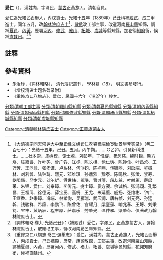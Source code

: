 {{otheruses|subject=清朝光緒年間蒙古正黃旗翰林|other=其他同名人物|愛仁}}
'''愛仁'''（{{bd|19世紀||？||A}}），漢姓向，字澤民，[[蒙古族|蒙古]]正黃旗人。清朝官員。

愛仁為光緒乙酉舉人，丙戌貢士，光緒十五年（1889年）己丑科補[[殿試|殿試]]，成二甲進士。同年五月，改[[翰林院|翰林院]][[庶吉士|庶吉士]]<ref>《大清德宗同天崇运大中至正经文纬武仁孝睿智端俭宽勤景皇帝实录》（卷二百七十）：光绪十五年。己丑。五月。丙午朔。……○乙卯。引见新科进士。……杜本崇、周树模、饶士腾、刘彭年、丁惟禔、费念慈、魏时钜、熊方燧、陈嘉言、许叶芬、曾广钧、江标、陈长橿、徐仁铸、陈钟信、叶昌炽、王万芳、王同愈、张孝谦、卢丛林、何尔钧、陈祥燕、恽毓鼎、刘启端、程棫林、刘若曾、陆钟琦、熙元、邓维琪、孙鼎烈、豫泰、陈鸣秋、张澂、崇寿、欧阳熙、马步元、刘尔炘、傅世炜、熙瑛、曹树藩、段友兰、叶新第、薛启荣、朱锦、爱仁、刘奉璋、李传元、姚士璋、景方昶、余诚格、张鸿翊、孔繁昌、王祖同、徐德沅、薛宝辰、高枬、王尤、朱延薰、戚扬、张维彬、钟广、王继香、赵秉璋、冯端、林孝恂、吴嘉瑞、武玉润、唐右桢、刘元亮、孙廷翰、钱骏祥、希廉、李鹏飞、陈曾佑、宫耀月、梁銮藻、喻兆蕃、王垿、刘秉钧、宝丰、黄炳辰、程丰厚、萨嘉乐、劳肇光、温仲和、梁肇荣、俱著改为翰林院庶吉士。</ref>，[[散館|散館]]改工部主事，改選河南[[羅山縣|羅山縣]]知縣，調補[[夏邑|夏邑]]、[[內黃|內黃]]，歷署[[河內|河內]]、[[修武|修武]]、[[確山|確山]]、[[柘城|柘城]]、[[虞城|虞城]]等縣知縣，加花翎[[知府|知府]]銜，候補[[直隸州|直隸州]]。<ref>《詞林輯略·卷九·光緒己丑》：（補殿試）愛仁，字澤民，正黃旗蒙古人，選翰林院庶吉士，散館改主事，復改河南夏邑縣知縣。</ref><ref>《重修京口八旗志·卷三·選舉志》：愛仁，漢姓向，蒙古正黃旗人，光緒乙酉舉人，丙戌貢士，己丑補殿，庶常，庚寅散館，工部主事，改選河南羅山知縣，調補夏邑、內黃，歷署河內、修武、確山、柘城、虞城等邑知縣，花翎知府銜，候補直隸州。</ref>

==註釋==
{{reflist|2}}

==參考資料==
*[[朱汝珍|朱汝珍]]，《詞林輯略》， 清代傳記叢刊， 學林類（18）， 明文書局發行。
*《增校清进士题名碑录附》
*《重修京口八旗志》，爱仁，民國十六年（1927年）抄本。

{{光緒十五年己丑科殿試金榜}}
{{DEFAULTSORT:Ai愛}}
[[Category:清朝翰林院庶吉士|Category:清朝翰林院庶吉士]]
[[分類:清朝工部主事|分類:清朝工部主事]]
[[分類:清朝羅山縣知縣|分類:清朝羅山縣知縣]]
[[分類:清朝夏邑縣知縣|分類:清朝夏邑縣知縣]]
[[分類:清朝內黃縣知縣|分類:清朝內黃縣知縣]]
[[分類:清朝河內縣知縣|分類:清朝河內縣知縣]]
[[分類:清朝修武縣知縣|分類:清朝修武縣知縣]]
[[分類:清朝確山縣知縣|分類:清朝確山縣知縣]]
[[分類:清朝柘城縣知縣|分類:清朝柘城縣知縣]]
[[分類:清朝虞城縣知縣|分類:清朝虞城縣知縣]]
[[Category:正黃旗蒙古人|Category:正黃旗蒙古人]]